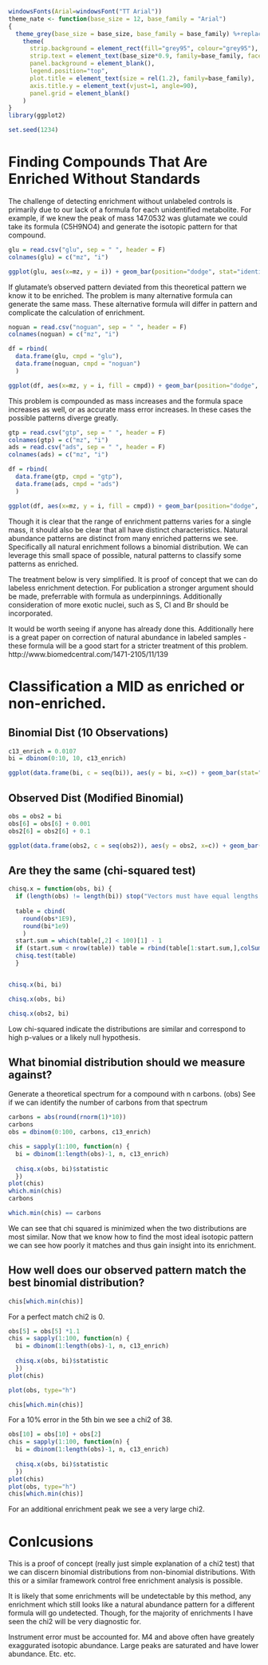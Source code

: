 ```r
windowsFonts(Arial=windowsFont("TT Arial")) 
theme_nate <- function(base_size = 12, base_family = "Arial")
{
  theme_grey(base_size = base_size, base_family = base_family) %+replace%
    theme(
      strip.background = element_rect(fill="grey95", colour="grey95"), 
      strip.text = element_text(base_size*0.9, family=base_family, face="plain", colour=NULL),
      panel.background = element_blank(),
      legend.position="top",
      plot.title = element_text(size = rel(1.2), family=base_family),
      axis.title.y = element_text(vjust=1, angle=90),
      panel.grid = element_blank()
    )
}
library(ggplot2)

set.seed(1234)
```

# Finding Compounds That Are Enriched Without Standards
The challenge of detecting enrichment without unlabeled controls is primarily due to our lack of a formula for each unidentified metabolite.  For example, if we knew the peak of mass 147.0532 was glutamate we could take its formula (C5H9NO4) and generate the isotopic pattern for that compound.

```r
glu = read.csv("glu", sep = " ", header = F)
colnames(glu) = c("mz", "i")

ggplot(glu, aes(x=mz, y = i)) + geom_bar(position="dodge", stat="identity", width=.1) + theme_nate()
```

If glutamate's observed pattern deviated from this theoretical pattern we know it to be enriched. The problem is many alternative formula can generate the same mass.  These alternative formula will differ in pattern and complicate the calculation of enrichment.

```r
noguan = read.csv("noguan", sep = " ", header = F)
colnames(noguan) = c("mz", "i")

df = rbind(
  data.frame(glu, cmpd = "glu"),
  data.frame(noguan, cmpd = "noguan")
  )

ggplot(df, aes(x=mz, y = i, fill = cmpd)) + geom_bar(position="dodge", stat="identity", width=.1) + theme_nate()
```

This problem is compounded as mass increases and the formula space increases as well, or as accurate mass error increases.  In these cases the possible patterns diverge greatly.


```r
gtp = read.csv("gtp", sep = " ", header = F)
colnames(gtp) = c("mz", "i")
ads = read.csv("ads", sep = " ", header = F)
colnames(ads) = c("mz", "i")

df = rbind(
  data.frame(gtp, cmpd = "gtp"),
  data.frame(ads, cmpd = "ads")
  )

ggplot(df, aes(x=mz, y = i, fill = cmpd)) + geom_bar(position="dodge", stat="identity", width=.1) + theme_nate()
```

Though it is clear that the range of enrichment patterns varies for a single mass, it should also be clear that all have distinct characteristics. Natural abundance patterns are distinct from many enriched patterns we see.  Specifically all natural enrichment follows a binomial distribution. We can leverage this small space of possible, natural patterns to classify some patterns as enriched.

The treatment below is very simplified.  It is proof of concept that we can do labeless enrichment detection.  For publication a stronger argument should be made, preferrable with formula as underpinnings.  Additionally consideration of more exotic nuclei, such as S, Cl and Br should be incorporated.

It would be worth seeing if anyone has already done this.  Additionally here is a great paper on correction of natural abundance in labeled samples - these formula will be a good start for a stricter treatment of this problem. http://www.biomedcentral.com/1471-2105/11/139

# Classification a MID as enriched or non-enriched.

## Binomial Dist (10 Observations)
```r
c13_enrich = 0.0107
bi = dbinom(0:10, 10, c13_enrich)

ggplot(data.frame(bi, c = seq(bi)), aes(y = bi, x=c)) + geom_bar(stat="identity", width=.1) + theme_nate()
```

## Observed Dist (Modified Binomial)

```r
obs = obs2 = bi
obs[6] = obs[6] + 0.001
obs2[6] = obs2[6] + 0.1

ggplot(data.frame(obs2, c = seq(obs2)), aes(y = obs2, x=c)) + geom_bar(stat="identity", width=.1) + theme_nate()
```

## Are they the same (chi-squared test)

```r

chisq.x = function(obs, bi) {
  if (length(obs) != length(bi)) stop("Vectors must have equal lengths.")
  
  table = cbind(
    round(obs*1E9),
    round(bi*1e9)
    )
  start.sum = which(table[,2] < 100)[1] - 1
  if (start.sum < nrow(table)) table = rbind(table[1:start.sum,],colSums(table[start.sum:nrow(table),,drop=F]))
  chisq.test(table)
  }


chisq.x(bi, bi)

chisq.x(obs, bi)

chisq.x(obs2, bi)

```
Low chi-squared indicate the distributions are similar and correspond to high p-values or a likely null hypothesis.

## What binomial distribution should we measure against?
Generate a theoretical spectrum for a compound with n carbons. (obs) See if we can identify the number of carbons from that spectrum
```r
carbons = abs(round(rnorm(1)*10))
carbons
obs = dbinom(0:100, carbons, c13_enrich)

chis = sapply(1:100, function(n) {
  bi = dbinom(1:length(obs)-1, n, c13_enrich)
  
  chisq.x(obs, bi)$statistic
  })
plot(chis)
which.min(chis)
carbons

which.min(chis) == carbons
```
We can see that chi squared is minimized when the two distributions are most similar. Now that we know how to find the most ideal isotopic pattern we can see how poorly it matches and thus gain insight into its enrichment.

## How well does our observed pattern match the best binomial distribution?

```r
chis[which.min(chis)]
```
For a perfect match chi2 is 0.

```r
obs[5] = obs[5] *1.1
chis = sapply(1:100, function(n) {
  bi = dbinom(1:length(obs)-1, n, c13_enrich)
  
  chisq.x(obs, bi)$statistic
  })
plot(chis)

plot(obs, type="h")

chis[which.min(chis)]
```
For a 10% error in the 5th bin we see a chi2 of 38.

```r
obs[10] = obs[10] + obs[2]
chis = sapply(1:100, function(n) {
  bi = dbinom(1:length(obs)-1, n, c13_enrich)
  
  chisq.x(obs, bi)$statistic
  })
plot(chis)
plot(obs, type="h")
chis[which.min(chis)]
```
For an additional enrichment peak we see a very large chi2.

# Conlcusions
This is a proof of concept (really just simple explanation of a chi2 test) that we can discern binomial distributions from non-binomial distributions.  With this or a similar framework control free enrichment analysis is possible.

It is likely that some enrichments will be undetectable by this method, any enrichment which still looks like a natural abundance pattern for a different formula will go undetected.  Though, for the majority of enrichments I have seen the chi2 will be very diagnostic for.

Instrument error must be accounted for.  M4 and above often have greately exaggurated isotopic abundance.  Large peaks are saturated and have lower abundance.  Etc. etc.


